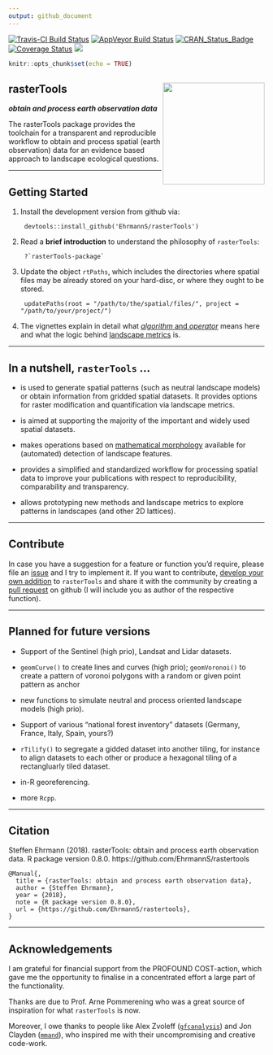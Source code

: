```yaml
---
output: github_document
---
```


[![Travis-CI Build Status](https://travis-ci.org/EhrmannS/rasterTools.svg?branch=master)](https://travis-ci.org/EhrmannS/rasterTools)
[![AppVeyor Build Status](https://ci.appveyor.com/api/projects/status/github/EhrmannS/rasterTools?branch=master&svg=true)](https://ci.appveyor.com/project/EhrmannS/rasterTools)
[![CRAN_Status_Badge](http://www.r-pkg.org/badges/version/rasterTools)](https://cran.r-project.org/package=rasterTools)
[![Coverage Status](https://img.shields.io/codecov/c/github/EhrmannS/rasterTools/master.svg)](https://codecov.io/github/EhrmannS/rasterTools?branch=master)
[![](http://cranlogs.r-pkg.org/badges/grand-total/rasterTools)](http://cran.rstudio.com/web/packages/rasterTools/index.html)

```r
knitr::opts_chunk$set(echo = TRUE)
```


<i class="fas fa-chess-board"></i> **rasterTools** <img src="logo.png" align="right" height="200" />
------------------------------------------------------------


***obtain and process earth observation data***

The rasterTools package provides the toolchain for a transparent and reproducible workflow to obtain and process spatial (earth observation) data for an evidence based approach to landscape ecological questions.

___________________________________________


Getting Started
------------------------------------------------------------


1) Install the development version from github via:

        devtools::install_github('EhrmannS/rasterTools')
        
2) Read a **brief introduction** to understand the philosophy of `rasterTools`:

        ?`rasterTools-package`

3) Update the object `rtPaths`, which includes the directories where spatial files may be already stored on your hard-disc, or where they ought to be stored.

        updatePaths(root = "/path/to/the/spatial/files/", project = "/path/to/your/project/")

4) The vignettes explain in detail what [*algorithm* and *operator*](articles/introduction.html) means here and what the logic behind [landscape metrics](articles/landscape_metrics.html) is.

___________________________________________


In a nutshell, `rasterTools` ...
------------------------------------------------------------


- is used to generate spatial patterns (such as neutral landscape models) or obtain information from gridded spatial datasets. It provides options for raster modification and quantification via landscape metrics.

- is aimed at supporting the majority of the important and widely used spatial datasets.

- makes operations based on [mathematical morphology](https://en.wikipedia.org/wiki/Mathematical_morphology) available for (automated) detection of landscape features.

- provides a simplified and standardized workflow for processing spatial data to improve your publications with respect to reproducibility, comparability and transparency.

- allows prototyping new methods and landscape metrics to explore patterns in landscapes (and other 2D lattices).

___________________________________________


Contribute
------------------------------------------------------------


In case you have a suggestion for a feature or function you'd require, please file an [issue](https://github.com/EhrmannS/rastertools/issues) and I try to implement it. If you want to contribute, [develop your own addition](articles/contribute.html) to `rasterTools` and share it with the community by creating a [pull request](https://github.com/EhrmannS/rastertools/pulls) on github (I will include you as author of the respective function).

___________________________________________


Planned for future versions
------------------------------------------------------------


- Support of the Sentinel (high prio), Landsat and Lidar datasets.

- `geomCurve()` to create lines and curves (high prio); `geomVoronoi()` to create a pattern of voronoi polygons with a random or given point pattern as anchor

- new functions to simulate neutral and process oriented landscape models (high prio).

- Support of various "national forest inventory" datasets (Germany, France, Italy, Spain, yours?)

- `rTilify()` to segregate a gidded dataset into another tiling, for instance to align datasets to each other or produce a hexagonal tiling of a rectangluarly tiled dataset.

- in-R georeferencing.

- more `Rcpp`.

___________________________________________


Citation
------------------------------------------------------------


Steffen Ehrmann (2018). rasterTools: obtain and process earth observation data. R package version 0.8.0. https://github.com/EhrmannS/rastertools

```
@Manual{,
  title = {rasterTools: obtain and process earth observation data},
  author = {Steffen Ehrmann},
  year = {2018},
  note = {R package version 0.8.0},
  url = {https://github.com/EhrmannS/rastertools},
}
```
___________________________________________


Acknowledgements
------------------------------------------------------------

I am grateful for financial support from the PROFOUND COST-action, which gave me the opportunity to finalise in a concentrated effort a large part of the functionality.

Thanks are due to Prof. Arne Pommerening who was a great source of inspiration for what `rasterTools` is now.

Moreover, I owe thanks to people like Alex Zvoleff ([`gfcanalysis`](ttp://azvoleff.com/gfcanalysis)) and Jon Clayden ([`mmand`](https://github.com/jonclayden/mmand)), who inspired me with their uncompromising and creative code-work.